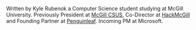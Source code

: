 Written by Kyle Rubenok a Computer Science student studying at McGill University. Previously President at [McGill CSUS](https://mcgill-csus.ca), Co-Director at [HackMcGill](https://hackmcgill.ca) and Founding Partner at [Penguinleaf](https://www.penguinleaf.com). Incoming PM at Microsoft.
